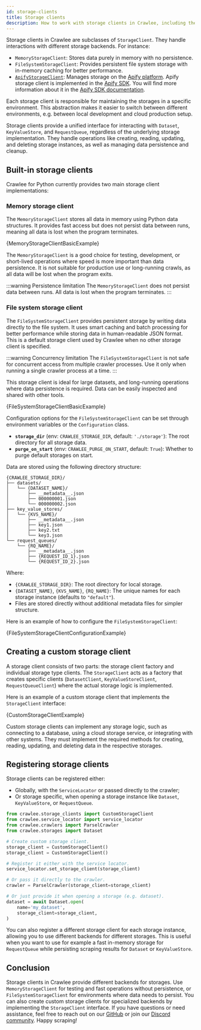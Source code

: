 ```yaml
---
id: storage-clients
title: Storage clients
description: How to work with storage clients in Crawlee, including the built-in clients and how to create your own.
---
```




Storage clients in Crawlee are subclasses of <ApiLink to="class/StorageClient">`StorageClient`</ApiLink>. They handle interactions with different storage backends. For instance:

- <ApiLink to="class/MemoryStorageClient">`MemoryStorageClient`</ApiLink>: Stores data purely in memory with no persistence.
- <ApiLink to="class/FileSystemStorageClient">`FileSystemStorageClient`</ApiLink>: Provides persistent file system storage with in-memory caching for better performance.
- [`ApifyStorageClient`](https://docs.apify.com/sdk/python/reference/class/ApifyStorageClient): Manages storage on the [Apify platform](https://apify.com). Apify storage client is implemented in the [Apify SDK](https://github.com/apify/apify-sdk-python). You will find more information about it in the [Apify SDK documentation](https://docs.apify.com/sdk/python/docs/overview/introduction).

Each storage client is responsible for maintaining the storages in a specific environment. This abstraction makes it easier to switch between different environments, e.g. between local development and cloud production setup.

Storage clients provide a unified interface for interacting with <ApiLink to="class/Dataset">`Dataset`</ApiLink>, <ApiLink to="class/KeyValueStore">`KeyValueStore`</ApiLink>, and <ApiLink to="class/RequestQueue">`RequestQueue`</ApiLink>, regardless of the underlying storage implementation. They handle operations like creating, reading, updating, and deleting storage instances, as well as managing data persistence and cleanup.

## Built-in storage clients

Crawlee for Python currently provides two main storage client implementations:

### Memory storage client

The <ApiLink to="class/MemoryStorageClient">`MemoryStorageClient`</ApiLink> stores all data in memory using Python data structures. It provides fast access but does not persist data between runs, meaning all data is lost when the program terminates.

<RunnableCodeBlock className="language-python" language="python">
{MemoryStorageClientBasicExample}
</RunnableCodeBlock>

The `MemoryStorageClient` is a good choice for testing, development, or short-lived operations where speed is more important than data persistence. It is not suitable for production use or long-running crawls, as all data will be lost when the program exits.

:::warning Persistence limitation
The `MemoryStorageClient` does not persist data between runs. All data is lost when the program terminates.
:::

### File system storage client

The <ApiLink to="class/FileSystemStorageClient">`FileSystemStorageClient`</ApiLink> provides persistent storage by writing data directly to the file system. It uses smart caching and batch processing for better performance while storing data in human-readable JSON format. This is a default storage client used by Crawlee when no other storage client is specified.

:::warning Concurrency limitation
The `FileSystemStorageClient` is not safe for concurrent access from multiple crawler processes. Use it only when running a single crawler process at a time.
:::

This storage client is ideal for large datasets, and long-running operations where data persistence is required. Data can be easily inspected and shared with other tools.

<RunnableCodeBlock className="language-python" language="python">
{FileSystemStorageClientBasicExample}
</RunnableCodeBlock>

Configuration options for the <ApiLink to="class/FileSystemStorageClient">`FileSystemStorageClient`</ApiLink> can be set through environment variables or the <ApiLink to="class/Configuration">`Configuration`</ApiLink> class.
  - **`storage_dir`** (env: `CRAWLEE_STORAGE_DIR`, default: `'./storage'`): The root directory for all storage data.
  - **`purge_on_start`** (env: `CRAWLEE_PURGE_ON_START`, default: `True`): Whether to purge default storages on start.

Data are stored using the following directory structure:

```text
{CRAWLEE_STORAGE_DIR}/
├── datasets/
│   └── {DATASET_NAME}/
│       ├── __metadata__.json
│       ├── 000000001.json
│       └── 000000002.json
├── key_value_stores/
│   └── {KVS_NAME}/
│       ├── __metadata__.json
│       ├── key1.json
│       ├── key2.txt
│       └── key3.json
└── request_queues/
    └── {RQ_NAME}/
        ├── __metadata__.json
        ├── {REQUEST_ID_1}.json
        └── {REQUEST_ID_2}.json
```

Where:
- `{CRAWLEE_STORAGE_DIR}`: The root directory for local storage.
- `{DATASET_NAME}`, `{KVS_NAME}`, `{RQ_NAME}`: The unique names for each storage instance (defaults to `"default"`).
- Files are stored directly without additional metadata files for simpler structure.

Here is an example of how to configure the <ApiLink to="class/FileSystemStorageClient">`FileSystemStorageClient`</ApiLink>:

<RunnableCodeBlock className="language-python" language="python">
{FileSystemStorageClientConfigurationExample}
</RunnableCodeBlock>

## Creating a custom storage client

A storage client consists of two parts: the storage client factory and individual storage type clients. The <ApiLink to="class/StorageClient">`StorageClient`</ApiLink> acts as a factory that creates specific clients (<ApiLink to="class/DatasetClient">`DatasetClient`</ApiLink>, <ApiLink to="class/KeyValueStoreClient">`KeyValueStoreClient`</ApiLink>, <ApiLink to="class/RequestQueueClient">`RequestQueueClient`</ApiLink>) where the actual storage logic is implemented.

Here is an example of a custom storage client that implements the <ApiLink to="class/StorageClient">`StorageClient`</ApiLink> interface:

<RunnableCodeBlock className="language-python" language="python">
{CustomStorageClientExample}
</RunnableCodeBlock>

Custom storage clients can implement any storage logic, such as connecting to a database, using a cloud storage service, or integrating with other systems. They must implement the required methods for creating, reading, updating, and deleting data in the respective storages.

## Registering storage clients

Storage clients can be registered either:
- Globally, with the <ApiLink to="class/ServiceLocator">`ServiceLocator`</ApiLink> or passed directly to the crawler;
- Or storage specific, when opening a storage instance like <ApiLink to="class/Dataset">`Dataset`</ApiLink>, <ApiLink to="class/KeyValueStore">`KeyValueStore`</ApiLink>, or <ApiLink to="class/RequestQueue">`RequestQueue`</ApiLink>.

```python
from crawlee.storage_clients import CustomStorageClient
from crawlee.service_locator import service_locator
from crawlee.crawlers import ParselCrawler
from crawlee.storages import Dataset

# Create custom storage client.
storage_client = CustomStorageClient()
storage_client = CustomStorageClient()

# Register it either with the service locator.
service_locator.set_storage_client(storage_client)

# Or pass it directly to the crawler.
crawler = ParselCrawler(storage_client=storage_client)

# Or just provide it when opening a storage (e.g. dataset).
dataset = await Dataset.open(
    name='my_dataset',
    storage_client=storage_client,
)
```

You can also register a different storage client for each storage instance, allowing you to use different backends for different storages. This is useful when you want to use for example a fast in-memory storage for <ApiLink to="class/RequestQueue">`RequestQueue`</ApiLink> while persisting scraping results for <ApiLink to="class/Dataset">`Dataset`</ApiLink> or <ApiLink to="class/KeyValueStore">`KeyValueStore`</ApiLink>.

## Conclusion

Storage clients in Crawlee provide different backends for storages. Use <ApiLink to="class/MemoryStorageClient">`MemoryStorageClient`</ApiLink> for testing and fast operations without persistence, or <ApiLink to="class/FileSystemStorageClient">`FileSystemStorageClient`</ApiLink> for environments where data needs to persist. You can also create custom storage clients for specialized backends by implementing the <ApiLink to="class/StorageClient">`StorageClient`</ApiLink> interface. If you have questions or need assistance, feel free to reach out on our [GitHub](https://github.com/apify/crawlee-python) or join our [Discord community](https://discord.com/invite/jyEM2PRvMU). Happy scraping!
